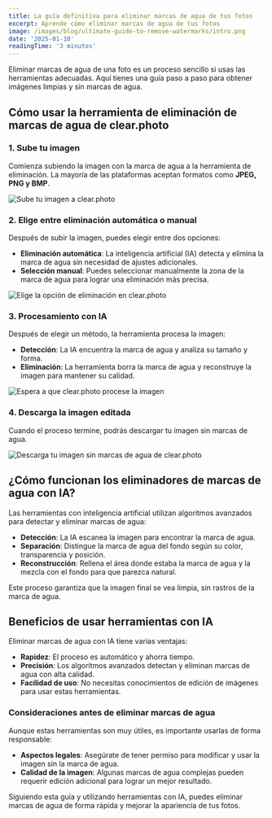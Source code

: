 ```yaml
---
title: La guía definitiva para eliminar marcas de agua de tus fotos
excerpt: Aprende cómo eliminar marcas de agua de tus fotos
image: /images/blog/ultimate-guide-to-remove-watermarks/intro.png
date: '2025-01-10'
readingTime: '3 minutos'
---
```


Eliminar marcas de agua de una foto es un proceso sencillo si usas las herramientas adecuadas. Aquí tienes una guía paso a paso para obtener imágenes limpias y sin marcas de agua.

## **Cómo usar la herramienta de eliminación de marcas de agua de clear.photo**

### **1. Sube tu imagen**

Comienza subiendo la imagen con la marca de agua a la herramienta de eliminación. La mayoría de las plataformas aceptan formatos como **JPEG, PNG y BMP**.

![Sube tu imagen a clear.photo](/images/blog/ultimate-guide-to-remove-watermarks/how-to-1.png)

### **2. Elige entre eliminación automática o manual**

Después de subir la imagen, puedes elegir entre dos opciones:

- **Eliminación automática**: La inteligencia artificial (IA) detecta y elimina la marca de agua sin necesidad de ajustes adicionales.
- **Selección manual**: Puedes seleccionar manualmente la zona de la marca de agua para lograr una eliminación más precisa.

![Elige la opción de eliminación en clear.photo](/images/blog/ultimate-guide-to-remove-watermarks/how-to-2.png)

### **3. Procesamiento con IA**

Después de elegir un método, la herramienta procesa la imagen:

- **Detección**: La IA encuentra la marca de agua y analiza su tamaño y forma.
- **Eliminación**: La herramienta borra la marca de agua y reconstruye la imagen para mantener su calidad.

![Espera a que clear.photo procese la imagen](/images/blog/ultimate-guide-to-remove-watermarks/how-to-4.png)

### **4. Descarga la imagen editada**

Cuando el proceso termine, podrás descargar tu imagen sin marcas de agua.

![Descarga tu imagen sin marcas de agua de clear.photo](/images/blog/ultimate-guide-to-remove-watermarks/how-to-5.png)

## **¿Cómo funcionan los eliminadores de marcas de agua con IA?**

Las herramientas con inteligencia artificial utilizan algoritmos avanzados para detectar y eliminar marcas de agua:

- **Detección**: La IA escanea la imagen para encontrar la marca de agua.
- **Separación**: Distingue la marca de agua del fondo según su color, transparencia y posición.
- **Reconstrucción**: Rellena el área donde estaba la marca de agua y la mezcla con el fondo para que parezca natural.

Este proceso garantiza que la imagen final se vea limpia, sin rastros de la marca de agua.

## **Beneficios de usar herramientas con IA**

Eliminar marcas de agua con IA tiene varias ventajas:

- **Rapidez**: El proceso es automático y ahorra tiempo.
- **Precisión**: Los algoritmos avanzados detectan y eliminan marcas de agua con alta calidad.
- **Facilidad de uso**: No necesitas conocimientos de edición de imágenes para usar estas herramientas.

### **Consideraciones antes de eliminar marcas de agua**

Aunque estas herramientas son muy útiles, es importante usarlas de forma responsable:

- **Aspectos legales**: Asegúrate de tener permiso para modificar y usar la imagen sin la marca de agua.
- **Calidad de la imagen**: Algunas marcas de agua complejas pueden requerir edición adicional para lograr un mejor resultado.

Siguiendo esta guía y utilizando herramientas con IA, puedes eliminar marcas de agua de forma rápida y mejorar la apariencia de tus fotos.

